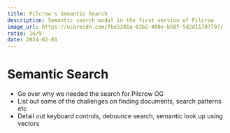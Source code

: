 ```yaml
---
title: Pilcrow's Semantic Search
description: Semantic search modal in the first version of Pilcrow
image_url: https://ucarecdn.com/fbe5281a-03b2-408e-b50f-5d2d11707797/
ratio: 16/9
date: 2024-02-01
---
```


# Semantic Search

- Go over why we needed the search for Pilcrow OG
- List out some of the challenges on finding documents, search patterns etc
- Detail out keyboard controls, debounce search, semantic look up using vectors

